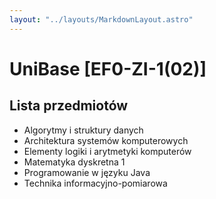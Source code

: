 ```yaml
---
layout: "../layouts/MarkdownLayout.astro"
---
```


# UniBase [EF0-ZI-1(02)]

## Lista przedmiotów

- Algorytmy i struktury danych
- Architektura systemów komputerowych
- Elementy logiki i arytmetyki komputerów
- Matematyka dyskretna 1
- Programowanie w języku Java
- Technika informacyjno-pomiarowa
